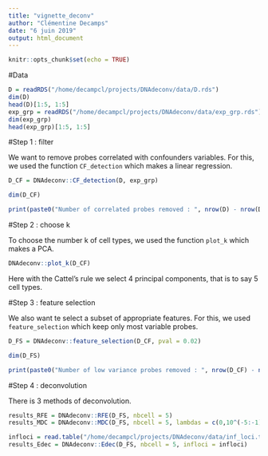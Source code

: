 ```yaml
---
title: "vignette_deconv"
author: "Clémentine Decamps"
date: "6 juin 2019"
output: html_document
---
```


```r
knitr::opts_chunk$set(echo = TRUE)
```



#Data


```r
D = readRDS("/home/decampcl/projects/DNAdeconv/data/D.rds")
dim(D)
head(D)[1:5, 1:5]
exp_grp = readRDS("/home/decampcl/projects/DNAdeconv/data/exp_grp.rds")
dim(exp_grp)
head(exp_grp)[1:5, 1:5]
```


#Step 1 : filter 

We want to remove probes correlated with confounders variables. For this, we used the function `CF_detection` which makes a linear regression.

```r
D_CF = DNAdeconv::CF_detection(D, exp_grp)

dim(D_CF)

print(paste0("Number of correlated probes removed : ", nrow(D) - nrow(D_CF)))
```

#Step 2 : choose k 

To choose the number k of cell types, we used the function `plot_k` which makes a PCA.

```r
DNAdeconv::plot_k(D_CF)  
```
Here with the Cattel's rule we select 4 principal components, that is to say 5 cell types.

#Step 3 : feature selection 

We also want te select a subset of appropriate features. For this, we used `feature_selection` which keep only most variable probes.

```r
D_FS = DNAdeconv::feature_selection(D_CF, pval = 0.02)

dim(D_FS)

print(paste0("Number of low variance probes removed : ", nrow(D_CF) - nrow(D_FS)))
```

#Step 4 : deconvolution

There is 3 methods of deconvolution.

```r
results_RFE = DNAdeconv::RFE(D_FS, nbcell = 5)
results_MDC = DNAdeconv::MDC(D_FS, nbcell = 5, lambdas = c(0,10^(-5:-1)))

infloci = read.table("/home/decampcl/projects/DNAdeconv/data/inf_loci.txt", header = FALSE, sep = "\t")
results_Edec = DNAdeconv::Edec(D_FS, nbcell = 5, infloci = infloci)
```
